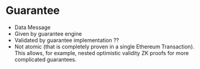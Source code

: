 # Guarantee

* Data Message
* Given by guarantee engine
* Validated by guarantee implementation ??
* Not atomic (that is completely proven in a single Ethereum Transaction). This allows, for example, nested optimistic validity ZK proofs for more complicated guarantees.